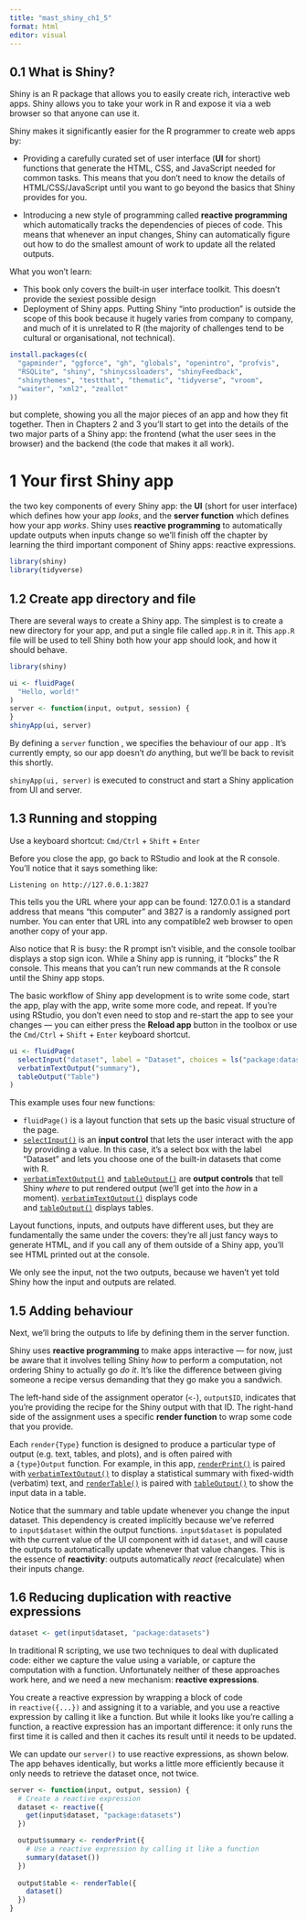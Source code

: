 ```yaml
---
title: "mast_shiny_ch1_5"
format: html
editor: visual
---
```


## **0.1 What is Shiny?**

Shiny is an R package that allows you to easily create rich, interactive web apps. Shiny allows you to take your work in R and expose it via a web browser so that anyone can use it.

Shiny makes it significantly easier for the R programmer to create web apps by:

-   Providing a carefully curated set of user interface (**UI** for short) functions that generate the HTML, CSS, and JavaScript needed for common tasks. This means that you don’t need to know the details of HTML/CSS/JavaScript until you want to go beyond the basics that Shiny provides for you.

-   Introducing a new style of programming called **reactive programming** which automatically tracks the dependencies of pieces of code. This means that whenever an input changes, Shiny can automatically figure out how to do the smallest amount of work to update all the related outputs.

What you won't learn:

-   This book only covers the built-in user interface toolkit. This doesn’t provide the sexiest possible design
-   Deployment of Shiny apps. Putting Shiny “into production” is outside the scope of this book because it hugely varies from company to company, and much of it is unrelated to R (the majority of challenges tend to be cultural or organisational, not technical).

```r
install.packages(c(
  "gapminder", "ggforce", "gh", "globals", "openintro", "profvis", 
  "RSQLite", "shiny", "shinycssloaders", "shinyFeedback", 
  "shinythemes", "testthat", "thematic", "tidyverse", "vroom", 
  "waiter", "xml2", "zeallot" 
))
```

but complete, showing you all the major pieces of an app and how they fit together. Then in Chapters 2 and 3 you’ll start to get into the details of the two major parts of a Shiny app: the frontend (what the user sees in the browser) and the backend (the code that makes it all work). 

# **1 Your first Shiny app**

the two key components of every Shiny app: the **UI** (short for user interface) which defines how your app *looks*, and the **server function** which defines how your app *works*. Shiny uses **reactive programming** to automatically update outputs when inputs change so we’ll finish off the chapter by learning the third important component of Shiny apps: reactive expressions.

```r
library(shiny)
library(tidyverse)
```

## **1.2 Create app directory and file**

There are several ways to create a Shiny app. The simplest is to create a new directory for your app, and put a single file called `app.R` in it. This `app.R` file will be used to tell Shiny both how your app should look, and how it should behave.

```r

library(shiny)

ui <- fluidPage(
  "Hello, world!"
)
server <- function(input, output, session) {
}
shinyApp(ui, server)
```

By defining a `server` function , we specifies the behaviour of our app . It’s currently empty, so our app doesn’t *do* anything, but we’ll be back to revisit this shortly.

`shinyApp(ui, server)` is executed to construct and start a Shiny application from UI and server.

## **1.3 Running and stopping**

Use a keyboard shortcut: `Cmd/Ctrl` + `Shift` + `Enter`

Before you close the app, go back to RStudio and look at the R console. You’ll notice that it says something like:

```         
Listening on http://127.0.0.1:3827
```

This tells you the URL where your app can be found: 127.0.0.1 is a standard address that means “this computer” and 3827 is a randomly assigned port number. You can enter that URL into any compatible2 web browser to open another copy of your app.

Also notice that R is busy: the R prompt isn’t visible, and the console toolbar displays a stop sign icon. While a Shiny app is running, it “blocks” the R console. This means that you can’t run new commands at the R console until the Shiny app stops.

The basic workflow of Shiny app development is to write some code, start the app, play with the app, write some more code, and repeat. If you’re using RStudio, you don’t even need to stop and re-start the app to see your changes — you can either press the **Reload app** button in the toolbox or use the `Cmd/Ctrl` + `Shift` + `Enter` keyboard shortcut. 

```r
ui <- fluidPage(
  selectInput("dataset", label = "Dataset", choices = ls("package:datasets")),
  verbatimTextOutput("summary"),
  tableOutput("Table")
)
```

This example uses four new functions:

-   `fluidPage()` is a layout function that sets up the basic visual structure of the page.
-   [`selectInput()`](https://rdrr.io/pkg/shiny/man/selectInput.html) is an **input control** that lets the user interact with the app by providing a value. In this case, it’s a select box with the label “Dataset” and lets you choose one of the built-in datasets that come with R. 
-   [`verbatimTextOutput()`](https://rdrr.io/pkg/shiny/man/textOutput.html) and [`tableOutput()`](https://rdrr.io/pkg/shiny/man/renderTable.html) are **output controls** that tell Shiny *where* to put rendered output (we’ll get into the *how* in a moment). [`verbatimTextOutput()`](https://rdrr.io/pkg/shiny/man/textOutput.html) displays code and [`tableOutput()`](https://rdrr.io/pkg/shiny/man/renderTable.html) displays tables.

Layout functions, inputs, and outputs have different uses, but they are fundamentally the same under the covers: they’re all just fancy ways to generate HTML, and if you call any of them outside of a Shiny app, you’ll see HTML printed out at the console. 

We only see the input, not the two outputs, because we haven’t yet told Shiny how the input and outputs are related.

## **1.5 Adding behaviour**

Next, we’ll bring the outputs to life by defining them in the server function.

Shiny uses **reactive programming** to make apps interactive — for now, just be aware that it involves telling Shiny *how* to perform a computation, not ordering Shiny to actually go *do it*. It’s like the difference between giving someone a recipe versus demanding that they go make you a sandwich.

The left-hand side of the assignment operator (`<-`), `output$ID`, indicates that you’re providing the recipe for the Shiny output with that ID. The right-hand side of the assignment uses a specific **render function** to wrap some code that you provide. 

Each `render{Type}` function is designed to produce a particular type of output (e.g. text, tables, and plots), and is often paired with a `{type}Output` function. For example, in this app, [`renderPrint()`](https://rdrr.io/pkg/shiny/man/renderPrint.html) is paired with [`verbatimTextOutput()`](https://rdrr.io/pkg/shiny/man/textOutput.html) to display a statistical summary with fixed-width (verbatim) text, and [`renderTable()`](https://rdrr.io/pkg/shiny/man/renderTable.html) is paired with [`tableOutput()`](https://rdrr.io/pkg/shiny/man/renderTable.html) to show the input data in a table.

Notice that the summary and table update whenever you change the input dataset. This dependency is created implicitly because we’ve referred to `input$dataset` within the output functions. `input$dataset` is populated with the current value of the UI component with id `dataset`, and will cause the outputs to automatically update whenever that value changes. This is the essence of **reactivity**: outputs automatically *react* (recalculate) when their inputs change.

## **1.6 Reducing duplication with reactive expressions**

``` .R
dataset <- get(input$dataset, "package:datasets")
```

In traditional R scripting, we use two techniques to deal with duplicated code: either we capture the value using a variable, or capture the computation with a function. Unfortunately neither of these approaches work here, and we need a new mechanism: **reactive expressions**.

You create a reactive expression by wrapping a block of code in `reactive({...})` and assigning it to a variable, and you use a reactive expression by calling it like a function. But while it looks like you’re calling a function, a reactive expression has an important difference: it only runs the first time it is called and then it caches its result until it needs to be updated.

We can update our `server()` to use reactive expressions, as shown below. The app behaves identically, but works a little more efficiently because it only needs to retrieve the dataset once, not twice.

```r
server <- function(input, output, session) {
  # Create a reactive expression
  dataset <- reactive({
    get(input$dataset, "package:datasets")
  })

  output$summary <- renderPrint({
    # Use a reactive expression by calling it like a function
    summary(dataset())
  })
  
  output$table <- renderTable({
    dataset()
  })
}
```
